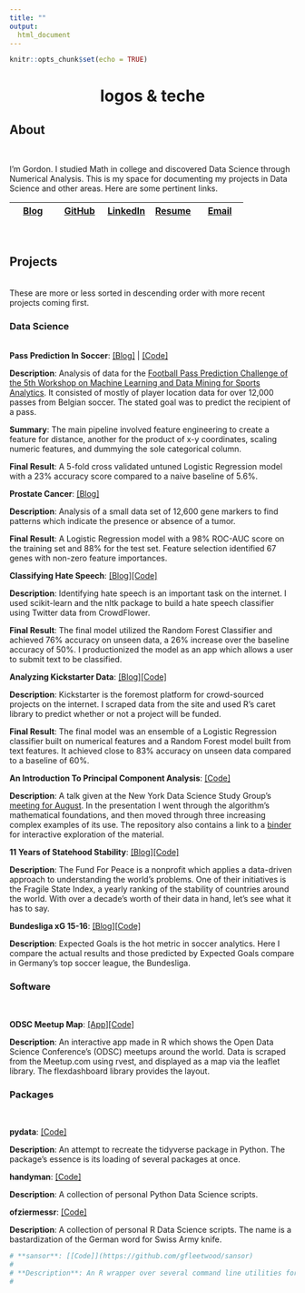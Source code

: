 ```yaml
---
title: ""
output:
  html_document
---
```


```r
knitr::opts_chunk$set(echo = TRUE)
```

<center><h1>logos & teche</h1></center>

## About
<br/>

I’m Gordon. I studied Math in college and discovered Data Science through Numerical Analysis. This is my space for documenting my projects in Data Science and other areas. Here are some pertinent links.
<br/>

| [Blog](https://medium.com/@gorafle) | [GitHub](https://github.com/gfleetwood) | [LinkedIn](https://www.linkedin.com/in/gfleetwood/) | <a href="https://github.com/gfleetwood/gfleetwood.github.io/blob/master/resume.pdf" download>Resume</a>| [Email](gfleetwood@protonmail.com)
|----------|----------|----------|----------|----------|
<br/>

## Projects
<br/>
These are more or less sorted in descending order with more recent projects coming first.
<br/>

### Data Science
<br/>
**Pass Prediction In Soccer**: [[Blog]](https://medium.com/@gorafle/predicting-pass-recipients-in-soccer-a3acf0fa2652) | [[Code]](https://github.com/gfleetwood/pass-prediction)

**Description**: Analysis of data for the [Football Pass Prediction Challenge of the 5th Workshop on Machine Learning and Data Mining for Sports Analytics](https://github.com/JanVanHaaren/mlsa18-pass-prediction). It consisted of mostly of player location data for over 12,000 passes from Belgian soccer. The stated goal was to predict the recipient of a pass.

**Summary**: The main pipeline involved feature engineering to create a feature for distance, another for the product of x-y coordinates, scaling numeric features, and dummying the sole categorical column.

**Final Result**: A 5-fold cross validated untuned Logistic Regression model with a 23% accuracy score compared to a naive baseline of 5.6%.
<br/>

**Prostate Cancer**: [[Blog]](https://github.com/gfleetwood/prostate-cancer/blob/master/reports/prostate_cancer.md)

**Description**: Analysis of a small data set of 12,600 gene markers to find patterns which indicate the presence or absence of a tumor. 

**Final Result**: A Logistic Regression model with a 98% ROC-AUC score on the training set and 88% for the test set. Feature selection identified 67 genes with non-zero feature importances.
<br/>

**Classifying Hate Speech**: [[Blog]](https://www.opendatascience.com/blog/identifying-hate-speech/)[[Code]](https://github.com/gfleetwood/crowd-flower-hate-speech)

**Description**: Identifying hate speech is an important task on the internet. I used scikit-learn and the nltk package to build a hate speech classifier using Twitter data from CrowdFlower.

**Final Result**: The final model utilized the Random Forest Classifier and achieved 76% accuracy on unseen data, a 26% increase over the baseline accuracy of 50%. I productionized the model as an app which allows a user to submit text to be classified.
<br/>

**Analyzing Kickstarter Data**: [[Blog]](http://blog.nycdatascience.com/students-work/scraping-kickstarter/)[[Code]](https://github.com/gfleetwood/nyc-data-science-academy/tree/master/scraping_kickstarter)

**Description**: Kickstarter is the foremost platform for crowd-sourced projects on the internet. I scraped data from the site and used R's caret library to predict whether or not a project will be funded. 

**Final Result**: The final model was an ensemble of a Logistic Regression classifier built on numerical features and a Random Forest model built from text features. It achieved close to 83% accuracy on unseen data compared to a baseline of 60%.
<br/>

**An Introduction To Principal Component Analysis**: [[Code]](https://github.com/gfleetwood/pca_presentation)

**Description**: A talk given at the New York Data Science Study Group's [meeting for August](http://www.meetup.com/NYC-Data-Science-Study-Group/events/227860773/). In the presentation I went through the algorithm's mathematical foundations, and then
moved through three increasing complex examples of its use. The repository also contains a link to a [binder](http://mybinder.org/) for interactive exploration of the material.
<br/>

**11 Years of Statehood Stability**: [[Blog]](http://rpubs.com/gfleetwood/statehood-stability)[[Code]](https://github.com/gfleetwood/data-science-projects-collection/tree/master/fragile_states)

**Description**: The Fund For Peace is a nonprofit which applies a data-driven approach to understanding the world's problems. One of their initiatives is the Fragile State Index, a yearly ranking of the stability of countries around the world. With over a decade’s worth of their data in hand, let’s see what it has to say.
<br/>

**Bundesliga xG 15-16**: [[Blog]](http://rpubs.com/gfleetwood/bundes-15-16-xg)[[Code]](https://github.com/gfleetwood/soccer-analytics/tree/master/bundesliga_xg)

**Description**: Expected Goals is the hot metric in soccer analytics. Here I compare the actual results and those predicted by Expected Goals compare in Germany's top soccer league, the Bundesliga.
<br/>

### Software
<br/>

**ODSC Meetup Map**: [[App]](https://gfleetwood.shinyapps.io/odsc_meetup_map/)[[Code]](https://github.com/OpenDataScienceConference/meetup-map)

**Description**: An interactive app made in R which shows the Open Data Science Conference's (ODSC) meetups around the world. Data is scraped from the Meetup.com using rvest, and displayed as a map via the leaflet library. The flexdashboard library provides the layout.
<br/>

### Packages
<br/>

**pydata**: [[Code]](https://github.com/gfleetwood/pydata)

**Description**: An attempt to recreate the tidyverse package in Python. The package's essence is its loading of several packages at once.

**handyman**: [[Code]](https://github.com/gfleetwood/handyman)

**Description**: A collection of personal Python Data Science scripts.

**ofziermessr**: [[Code]](https://github.com/gfleetwood/ofziermessr)

**Description**: A collection of personal R Data Science scripts. The name is a bastardization of the German word for Swiss Army knife.

```r
# **sansor**: [[Code]](https://github.com/gfleetwood/sansor)
# 
# **Description**: An R wrapper over several command line utilities for Data Science.
# 

```



<br/>